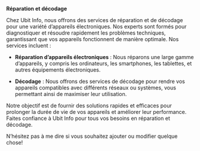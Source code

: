 **Réparation et décodage**

Chez Ubit Info, nous offrons des services de réparation et de décodage pour une variété d’appareils électroniques. Nos experts sont formés pour diagnostiquer et résoudre rapidement les problèmes techniques, garantissant que vos appareils fonctionnent de manière optimale. Nos services incluent :

-   **Réparation d’appareils électroniques** : Nous réparons une large gamme d’appareils, y compris les ordinateurs, les smartphones, les tablettes, et autres équipements électroniques.

-   **Décodage** : Nous offrons des services de décodage pour rendre vos appareils compatibles avec différents réseaux ou systèmes, vous permettant ainsi de maximiser leur utilisation.

Notre objectif est de fournir des solutions rapides et efficaces pour prolonger la durée de vie de vos appareils et améliorer leur performance. Faites confiance à Ubit Info pour tous vos besoins en réparation et décodage.

N’hésitez pas à me dire si vous souhaitez ajouter ou modifier quelque chose!
